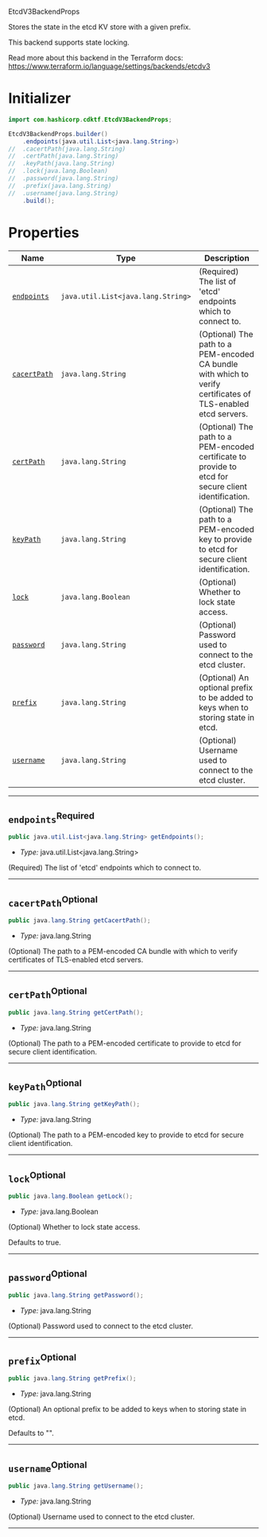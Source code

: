  EtcdV3BackendProps <a name="EtcdV3BackendProps" id="cdktf.EtcdV3BackendProps"></a>

Stores the state in the etcd KV store with a given prefix.

This backend supports state locking.

Read more about this backend in the Terraform docs:
https://www.terraform.io/language/settings/backends/etcdv3

# Initializer <a name="Initializer" id="cdktf.EtcdV3BackendProps.Initializer"></a>

```java
import com.hashicorp.cdktf.EtcdV3BackendProps;

EtcdV3BackendProps.builder()
    .endpoints(java.util.List<java.lang.String>)
//  .cacertPath(java.lang.String)
//  .certPath(java.lang.String)
//  .keyPath(java.lang.String)
//  .lock(java.lang.Boolean)
//  .password(java.lang.String)
//  .prefix(java.lang.String)
//  .username(java.lang.String)
    .build();
```

# Properties <a name="Properties" id="Properties"></a>

| **Name** | **Type** | **Description** |
| --- | --- | --- |
| <code><a href="#cdktf.EtcdV3BackendProps.property.endpoints">endpoints</a></code> | <code>java.util.List<java.lang.String></code> | (Required) The list of 'etcd' endpoints which to connect to. |
| <code><a href="#cdktf.EtcdV3BackendProps.property.cacertPath">cacertPath</a></code> | <code>java.lang.String</code> | (Optional) The path to a PEM-encoded CA bundle with which to verify certificates of TLS-enabled etcd servers. |
| <code><a href="#cdktf.EtcdV3BackendProps.property.certPath">certPath</a></code> | <code>java.lang.String</code> | (Optional) The path to a PEM-encoded certificate to provide to etcd for secure client identification. |
| <code><a href="#cdktf.EtcdV3BackendProps.property.keyPath">keyPath</a></code> | <code>java.lang.String</code> | (Optional) The path to a PEM-encoded key to provide to etcd for secure client identification. |
| <code><a href="#cdktf.EtcdV3BackendProps.property.lock">lock</a></code> | <code>java.lang.Boolean</code> | (Optional) Whether to lock state access. |
| <code><a href="#cdktf.EtcdV3BackendProps.property.password">password</a></code> | <code>java.lang.String</code> | (Optional) Password used to connect to the etcd cluster. |
| <code><a href="#cdktf.EtcdV3BackendProps.property.prefix">prefix</a></code> | <code>java.lang.String</code> | (Optional) An optional prefix to be added to keys when to storing state in etcd. |
| <code><a href="#cdktf.EtcdV3BackendProps.property.username">username</a></code> | <code>java.lang.String</code> | (Optional) Username used to connect to the etcd cluster. |

---

## `endpoints`<sup>Required</sup> <a name="endpoints" id="cdktf.EtcdV3BackendProps.property.endpoints"></a>

```java
public java.util.List<java.lang.String> getEndpoints();
```

- *Type:* java.util.List<java.lang.String>

(Required) The list of 'etcd' endpoints which to connect to.

---

## `cacertPath`<sup>Optional</sup> <a name="cacertPath" id="cdktf.EtcdV3BackendProps.property.cacertPath"></a>

```java
public java.lang.String getCacertPath();
```

- *Type:* java.lang.String

(Optional) The path to a PEM-encoded CA bundle with which to verify certificates of TLS-enabled etcd servers.

---

## `certPath`<sup>Optional</sup> <a name="certPath" id="cdktf.EtcdV3BackendProps.property.certPath"></a>

```java
public java.lang.String getCertPath();
```

- *Type:* java.lang.String

(Optional) The path to a PEM-encoded certificate to provide to etcd for secure client identification.

---

## `keyPath`<sup>Optional</sup> <a name="keyPath" id="cdktf.EtcdV3BackendProps.property.keyPath"></a>

```java
public java.lang.String getKeyPath();
```

- *Type:* java.lang.String

(Optional) The path to a PEM-encoded key to provide to etcd for secure client identification.

---

## `lock`<sup>Optional</sup> <a name="lock" id="cdktf.EtcdV3BackendProps.property.lock"></a>

```java
public java.lang.Boolean getLock();
```

- *Type:* java.lang.Boolean

(Optional) Whether to lock state access.

Defaults to true.

---

## `password`<sup>Optional</sup> <a name="password" id="cdktf.EtcdV3BackendProps.property.password"></a>

```java
public java.lang.String getPassword();
```

- *Type:* java.lang.String

(Optional) Password used to connect to the etcd cluster.

---

## `prefix`<sup>Optional</sup> <a name="prefix" id="cdktf.EtcdV3BackendProps.property.prefix"></a>

```java
public java.lang.String getPrefix();
```

- *Type:* java.lang.String

(Optional) An optional prefix to be added to keys when to storing state in etcd.

Defaults to "".

---

## `username`<sup>Optional</sup> <a name="username" id="cdktf.EtcdV3BackendProps.property.username"></a>

```java
public java.lang.String getUsername();
```

- *Type:* java.lang.String

(Optional) Username used to connect to the etcd cluster.

---
